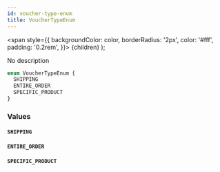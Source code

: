 ```yaml
---
id: voucher-type-enum
title: VoucherTypeEnum
---
```


<span
style={{
      backgroundColor: color,
      borderRadius: '2px',
      color: '#fff',
      padding: '0.2rem',
    }}>
{children}
</span>
);

No description

```graphql
enum VoucherTypeEnum {
  SHIPPING
  ENTIRE_ORDER
  SPECIFIC_PRODUCT
}
```

### Values

#### `SHIPPING`

#### `ENTIRE_ORDER`

#### `SPECIFIC_PRODUCT`
